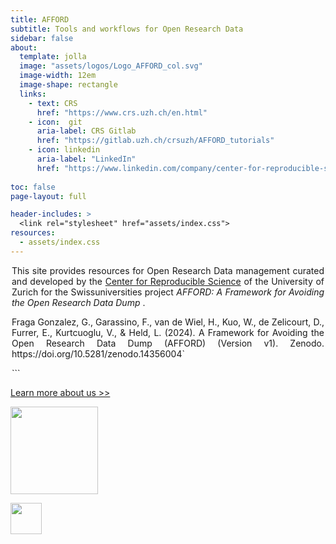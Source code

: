 ```yaml
---
title: AFFORD
subtitle: Tools and workflows for Open Research Data 
sidebar: false
about:
  template: jolla
  image: "assets/logos/Logo_AFFORD_col.svg"
  image-width: 12em
  image-shape: rectangle
  links:
    - text: CRS
      href: "https://www.crs.uzh.ch/en.html"
    - icon:  git
      aria-label: CRS Gitlab
      href: "https://gitlab.uzh.ch/crsuzh/AFFORD_tutorials"
    - icon: linkedin
      aria-label: "LinkedIn"
      href: "https://www.linkedin.com/company/center-for-reproducible-science/"  
        
toc: false
page-layout: full

header-includes: >
  <link rel="stylesheet" href="assets/index.css">
resources:
  - assets/index.css
---
```


::: {style="text-align: justify; max-width: 500px; margin: auto;"}
This site provides resources for Open Research Data management curated and developed by the [Center for Reproducible Science](https://www.crs.uzh.ch/en.html) of the University of Zurich for the Swissuniversities project *AFFORD: A Framework for Avoiding the Open Research Data Dump* .

Fraga Gonzalez, G., Garassino, F., van de Wiel, H., Kuo, W., de Zelicourt, D., Furrer, E., Kurtcuoglu, V., & Held, L. (2024). A Framework for Avoiding the Open Research Data Dump (AFFORD) (Version v1). Zenodo. https://doi.org/10.5281/zenodo.14356004` 
 
```


:::

::: {style="text-align: left;"}
[Learn more about us \>\>](contents/about/index.html)
:::

::: {layout="[[1, -2, 0.6], [1]]"}
![](assets/logos/uzh_logo_e_pos.png){width="140px" style="opacity: 0.9"}

![](assets/logos/Logo_CRS_trans.png){width="50px" style="opacity: 0.9 "}
:::
